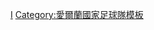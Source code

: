 {{國家隊
| name      = 1994年世界盃足球賽愛爾蘭參賽名單
| bg        = #009A49
| fg        = white
| bordercolor = #FF883E
| country   = 愛爾蘭
| flag      = Ireland
| comp link = 1994年世界杯足球赛
| comp      = 1994年世界杯足球赛
| p1        = [[帕基·邦納|邦納]] 
| p2        = [[丹尼斯·埃尔文|艾雲]] 
| p3        = [[特裡·費蘭|費蘭]] 
| p4        = [[凱文·莫蘭|莫蘭]] 
| p5        = [[保羅·麥格拉斯|-{zh-hans:麦格拉斯; zh-hant:麥格夫;}-]] 
| p6        = [[萊·堅尼|-{zh-hans:罗伊·基恩;zh-hk:堅尼;zh-tw:羅伊·基恩;}-]]
| p7        = [[安迪·唐辛|唐辛]] 
| p8        = [[雷·侯頓|侯頓]] 
| p9        = [[约翰·奥尔德里奇|艾德烈治]] 
| p10       = [[約翰·謝裡登|謝裡登]] 
| p11       = [[史蒂夫·史當頓|-{zh-hans:斯湯頓;zh-hk:史當頓;zh-tw:斯湯頓;}-]]
| p12       = [[加利·基利]] 
| p13       = [[阿蘭·科爾納根|科爾納根]]
| p14       = [[菲爾·巴比|巴比]]
| p15       = [[托米·科因|科因]] 
| p16       = [[托尼·卡斯卡裡諾|-{zh-hans:卡斯卡里诺; zh-hk:加斯卡連奴;}-]] 
| p17       = [[埃迪·麥戈爾德裡克|麥戈爾德裡克]] 
| p18       = [[朗尼·韋倫|韋倫]] 
| p19       = [[阿倫·麥諾連|麥諾連]] 
| p20       = [[大衛·基利 (1965年出生的足球員)|基利]] 
| p21       = [[傑森·麥卡蒂爾|-{zh-hans:杰森·麦麥卡蒂尔;zh-hk:麥卡迪亞}-]] 
| p22       = [[阿蘭·凱利|凱利]] 
| coach     = [[傑克·查爾頓|查爾頓]]
}}<noinclude>
[[Category:1994年世界杯足球赛参赛名单模板|I]]
[[Category:愛爾蘭國家足球隊模板]]
</noinclude>
